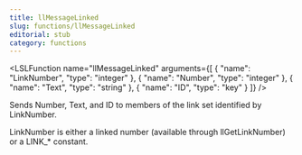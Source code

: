 ```yaml
---
title: llMessageLinked
slug: functions/llMessageLinked
editorial: stub
category: functions
---
```


<LSLFunction
	name="llMessageLinked"
	arguments={[
	{
		"name": "LinkNumber",
		"type": "integer"
	},
	{
		"name": "Number",
		"type": "integer"
	},
	{
		"name": "Text",
		"type": "string"
	},
	{
		"name": "ID",
		"type": "key"
	}
]}
/>

Sends Number, Text, and ID to members of the link set identified by LinkNumber.

LinkNumber is either a linked number (available through llGetLinkNumber) or a LINK_* constant.
